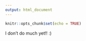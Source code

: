 ```yaml
---
output: html_document
---
```


```r
knitr::opts_chunk$set(echo = TRUE)
```

I don't do much yet!! :)